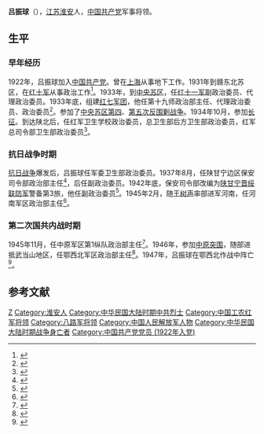 {{Infobox_officeholder
| name = 吕振球
| image name = 
| width = 150px
| now = [[中国人民解放军|中国人民解放军]]高级将领
| period = 
| Sex = 男 
| party = {{CPC}}
| Native place =[[江苏|江苏]][[淮安|淮安]]
| date of birth =1901年
| date of death = 1947年
| place of birth = {{QIN}}[[江苏|江苏]][[淮安|淮安]]
| place of death = {{ROC}}鄂西北
| educate = 
| past = 
}}
'''吕振球'''（{{bd|1901年||1947年}}），[[江苏|江苏]][[淮安|淮安]]人，[[中国共产党|中国共产党]]军事将领。

== 生平 ==
=== 早年经历 ===
1922年，吕振球加入[[中国共产党|中国共产党]]。曾在[[上海|上海]]从事地下工作。1931年到赣东北苏区，在[[红十军|红十军]]从事政治工作<ref>{{cite book|title=数风流人物 1936年红军东征|author=任百平，郭宝主编|location=北京|publisher=中央文献出版社|year=2005|isbn=7-5073-1788-9|pages=320}}</ref>。1933年，到[[中央苏区|中央苏区]]，任[[红十一军|红十一军]]副政治委员、代理政治委员。1933年底，组建[[红七军团|红七军团]]，他任第十九师政治部主任、代理政治委员、政治委员<ref>{{cite book|title=中国红军人物志|author=王健英|location=广州|publisher=广东人民出版社|year=2000|isbn=7-218-03199-4|pages=144}}</ref>。参加了[[第四次反围剿战争|中央苏区第四]]、[[第五次反围剿战争|第五次反围剿战争]]。1934年10月，参加[[长征|长征]]。到达陕北后，任红军卫生学校政治委员，总卫生部后方卫生部政治委员，红军总司令部卫生部政治委员<ref>{{cite book|title=中国人民解放军军史大辞典|author=郭化若主编|location=长春|publisher=吉林人民出版社|year=1993|isbn=7-206-01814-9|pages=955}}</ref>。

=== 抗日战争时期 ===
[[抗日战争|抗日战争]]爆发后，吕振球任军委卫生部政治委员。1937年8月，任陕甘宁边区保安司令部政治部主任<ref>{{cite book|author=《中国人民解放军军史》编写组|title=中国人民解放军军史：第二卷|year=2010|publisher=军事科学出版社|pages=15|isbn=978-7-80237-381-5}}</ref>，后任副政治委员。1942年底，保安司令部改编为[[陕甘宁晋绥联防军|陕甘宁晋绥联防军]]警备第3旅，他任副政治委员<ref>{{cite book|author=王聚英等编著|title=八路军将领传略|year=2006|location=北京|publisher=解放军出版社|pages=480-481|isbn=7-5065-5092-X}}</ref>。1945年2月，随[[王树声|王树声]]率部进军河南，任河南军区政治部主任<ref>{{cite book | author = 中国人民解放军历史资料丛书编审委员会 | coauthors =  | title = 八路军·表册 | url =  | date = 1994 | location =  | publisher = 解放军出版社 | id =  | isbn = 9787506522908 | pages = 60 }}</ref>。

=== 第二次国共内战时期 ===
1945年11月，任中原军区第1纵队政治部主任<ref>{{cite book|author=《中国人民解放军军史》编写组|title=中国人民解放军军史：第三卷|year=2010|publisher=军事科学出版社|pages=29|isbn=978-7-80237-381-5}}</ref>。1946年，参加[[中原突围|中原突围]]，随部进抵武当山地区，任鄂西北军区政治部主任<ref>{{cite book |author=张明金、刘立勤 |title=中国人民解放军历史上的200个军区|year=2010 |publisher=解放军文艺出版社 |location=北京|pages=259|isbn=978-7-5033-2252-5}}</ref>。1947年，吕振球在鄂西北作战中阵亡<ref>{{cite book|editor=中国工农红军第一方面军史编审委员会|title=中国工农红军第一方面军人物志|year=1995|location=北京|publisher=解放军出版社|pages=135|isbn=7-5065-2383-3}}</ref>。 

== 参考文献 ==
{{Reflist|2}}

{{DEFAULTSORT:L}}
[[Category:吕姓|Z]]
[[Category:淮安人|Category:淮安人]]
[[Category:中华民国大陆时期中共烈士|Category:中华民国大陆时期中共烈士]]
[[Category:中国工农红军将领|Category:中国工农红军将领]]
[[Category:八路军将领|Category:八路军将领]]
[[Category:中国人民解放军人物|Category:中国人民解放军人物]]
[[Category:中华民国大陆时期战争身亡者|Category:中华民国大陆时期战争身亡者]]
[[Category:中国共产党党员_(1922年入党)|Category:中国共产党党员 (1922年入党)]]